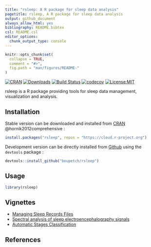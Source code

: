 ```yaml
---
title: "rsleep: A R package for sleep data analysis"
pagetitle: rsleep, A R package for sleep data analysis
output: github_document
always_allow_html: yes
bibliography: README.bibtex
csl: README.csl
editor_options: 
  chunk_output_type: console
---
```


<!-- README.md is generated from README.Rmd. Please edit that file -->

```r
knitr::opts_chunk$set(
  collapse = TRUE,
  comment = "#>",
  fig.path = "man/figures/README-"
)
```

[![CRAN](http://www.r-pkg.org/badges/version/rsleep)](https://cran.r-project.org/package=rsleep) [![Downloads](https://cranlogs.r-pkg.org/badges/grand-total/rsleep)](https://cran.r-project.org/package=rsleep) [![Build Status](https://travis-ci.org/boupetch/rsleep.svg?branch=master)](https://travis-ci.org/boupetch/rsleep) [![codecov](https://codecov.io/gh/boupetch/rsleep/branch/master/graph/badge.svg)](https://codecov.io/gh/boupetch/rsleep) [![License:MIT](https://img.shields.io/badge/License-MIT-blue.svg)](https://opensource.org/licenses/MIT) 

rsleep is a R package providing tools for sleep data management, visualization and analysis. 

## Installation

Stable version can be downloaded and installed from [CRAN](https://cran.r-project.org/) @hornik2012comprehensive :

```r
install.packages("rsleep", repos = "https://cloud.r-project.org")
```

Development version can be directly installed from [Github](https://github.com/) using the `devtools` package :

```r
devtools::install_github("boupetch/rsleep")
```

## Usage

```r
library(rsleep)
```

## Vignettes

  * [Managing Sleep Records Files](http://htmlpreview.github.io/?https://raw.githubusercontent.com/boupetch/rsleep/master/doc/Managing_Sleep_Records_Files.html)
  * [Spectral analysis of sleep electroencephalography signals](http://htmlpreview.github.io/?https://raw.githubusercontent.com/boupetch/rsleep/master/doc/Spectral_analysis_sleep_electroencephalography.html)
  * [Automatic Stages Classification](http://htmlpreview.github.io/?https://raw.githubusercontent.com/boupetch/rsleep/master/doc/Automatic_Stage_Classification.html)
  
## References

